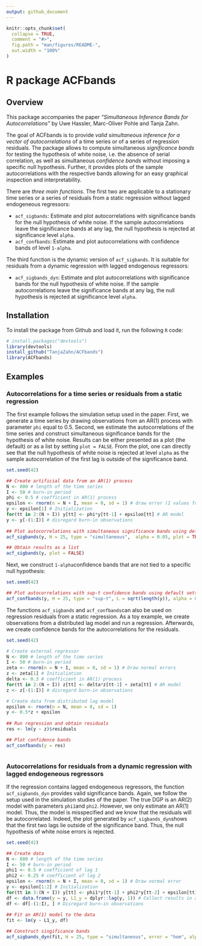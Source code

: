 ```yaml
---
output: github_document
---
```


<!-- README.md is generated from README.Rmd. Please edit that file -->

```r
knitr::opts_chunk$set(
  collapse = TRUE,
  comment = "#>",
  fig.path = "man/figures/README-",
  out.width = "100%"
)
```

# R package ACFbands

<!-- badges: start -->
<!-- badges: end -->

## Overview

This package accompanies the paper *"Simultaneous Inference Bands for Autocorrelations"* by Uwe Hassler, Marc-Oliver Pohle and Tanja Zahn. 

The goal of ACFbands is to provide *valid simultaneous inference for a vector of autocorrelations* of a time series or of a series of regression residuals. The package allows to compute simultaneous *significance bands* for testing the hypothesis of white noise, i.e. the absence of serial correlation, as well as simultaneous *confidence bands* without imposing a specific null hypothesis. Further, it provides plots of the sample autocorrelations with the respective bands allowing for an easy graphical inspection and interpretability.

There are *three main functions*. The first two are applicable to a stationary time series or a series of residuals from a static regression without lagged endogeneous regressors:

* `acf_sigbands`: Estimate and plot autocorrelations with significance bands for the null hypothesis of white noise. If the sample autocorrelations leave the significance bands at any lag, the null hypothesis is rejected at significance level `alpha`.
* `acf_confbands`: Estimate and plot autocorrelations with confidence bands of level `1-alpha`.

The third function is the dynamic version of `acf_sigbands`. It is suitable for residuals from a dynamic regression with lagged endogenous regressors:

* `acf_sigbands_dyn`: Estimate and plot autocorrelations with significance bands for the null hypothesis of white noise.  If the sample autocorrelations leave the significance bands at any lag, the null hypothesis is rejected at significance level `alpha`.

## Installation

To install the package from Github and load it, run the following `R` code:

```r
# install.packages("devtools")
library(devtools)
install_github("TanjaZahn/ACFbands")
library(ACFbands)
```


## Examples

### Autocorrelations for a time series or residuals from a static regression

The first example follows the simulation setup used in the paper. First, we generate a time series by drawing observations from an AR(1) process with parameter `phi` equal to 0.5. Second, we estimate the autocorrelations of the time series and construct simultaneous significance bands for the hypothesis of white noise. Results can be either presented as a plot (the default) or as a list by setting `plot = FALSE`. From the plot, one can directly see that the null hypothesis of white noise is rejected at level `alpha` as the sample autocorrelation of the first lag is outside of the significance band.

```r
set.seed(42)

## Create artificial data from an AR(1) process
N <- 800 # length of the time series
I <- 50 # burn-in period
phi <- 0.5 # coefficient in AR(1) process
epsilon <- rnorm(n = N + I, mean = 0, sd = 1) # draw error (I values for burn-in period)
y <- epsilon[1] # Initialization
for(tt in 2:(N + I)) y[tt] <- phi*y[tt-1] + epsilon[tt] # AR model
y <- y[-(1:I)] # disregard burn-in observations
 
## Plot autocorrelations with simultaneous significance bands using default settings
acf_sigbands(y, H = 25, type = "simultaneous",  alpha = 0.05, plot = TRUE)

## Obtain results as a list
acf_sigbands(y, plot = FALSE)

```

Next, we construct `1-alpha`confidence bands that are not tied to a specific null hypothesis:

```r
set.seed(42)

## Plot autocorrelations with sup-t confidence bands using default settings
acf_confbands(y, H = 25, type = "sup-t", L = sqrt(length(y)), alpha = 0.05, plot = TRUE, B_hat = NULL, B_hat_diag = NULL)


```
The functions `acf_sigbands` and `acf_confbands`can also be used on regression residuals from a static regression. As a toy example, we create observations from a distributed lag model and run a regression. Afterwards, we create confidence bands for the autocorrelations for the residuals.

```r
set.seed(42)

# Create external regressor
N <- 800 # length of the time series
I <- 50 # burn-in period
zeta <- rnorm(n = N + I, mean = 0, sd = 1) # Draw normal errors
z <- zeta[1] # Initialiation
delta <- 0.3 # coefficient in AR(1) process
for(tt in 2:(N + I)) z[tt] <- delta*z[tt-1] + zeta[tt] # AR model
z <- z[-(1:I)] # disregard burn-in observations

# Create data from distributed lag model
epsilon <- rnorm(n = N, mean = 0, sd = 1)
y <- 0.5*z + epsilon
 
## Run regression and obtain residuals
res <- lm(y ~ z)$residuals

## Plot confidence bands
acf_confbands(y = res)



```

### Autocorrelations for residuals from a dynamic regression with lagged endogeneous regressors

If the regression contains lagged endogeneous regressors, the function `acf_sigbands_dyn` provides valid significance bands. Again, we follow the setup used in the simulation studies of the paper. The true DGP is an AR(2) model with parameters `phi1`and `phi2`. However, we only estimate an AR(1) model. Thus, the model is misspecified and we know that the residuals will be autocorrelated. Indeed, the plot generated by `acf_sigbands_dyn`shows that the first two lags lie outside of the significance band. Thus, the null hypothesis of white noise errors is rejected.

```r
set.seed(42)

## Create data
N <- 800 # length of the time series
I <- 50 # burn-in period
phi1 <- 0.5 # coefficient of lag 1
phi2 <- 0.25 # coefficient of lag 2
epsilon <- rnorm(n = N + I, mean = 0, sd = 1) # Draw normal error
y <- epsilon[1:2] # Initialization
for(tt in 3:(N + I)) y[tt] <- phi1*y[tt-1] + phi2*y[tt-2] + epsilon[tt] # AR(2) model
df <- data.frame(y = y, L1_y = dplyr::lag(y, 1)) # Collect results in a data frame
df <- df[-(1:I), ] # Disregard burn-in observations
  
## Fit an AR(1) model to the data
fit <- lm(y ~ L1_y, df)

## Construct singificance bands
acf_sigbands_dyn(fit, H = 25, type = "simultaneous", error = "hom", alpha = 0.05, plot = TRUE, Sigma_rho_hat = NULL)



```


